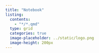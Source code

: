 ```yaml
---
title: "Notebook"
listing:
  contents:
    - "*/*.qmd"
  type: grid
  categories: true
  image-placeholder: ../static/logo.png
  image-height: 200px
---
```


